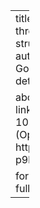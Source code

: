 ---
title: "Sequential adaptation through prediction of structured climate risk"
author:
  - James Doss-Gollin
date: 2020-01-01
details: ""

about:
  template: solana
  links:
    - text: 'DOI: 10.7916/d8-p9ha-a055 (Open Access)'
      href: https://doi.org/10.7916/d8-p9ha-a055

format:
  html:
    page-layout: full
---